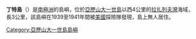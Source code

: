 {{Coord|69|17|S|71|49|W|scale:1000000|display=title}}

'''丁特島'''（{{lang-en|Dint Island}}）是[[南極洲|南極洲]]的島嶼，位於[[亞歷山大一世島|亞歷山大一世島]]以西4公里的[[拉扎列夫灣|拉扎列夫灣]]海域，長3公里，該島嶼在1939至1941年間被[[美國|美國]]探險隊發現，島上無人居住。

{{DEFAULTSORT:Dint Island}}
[[Category:亞歷山大一世島島嶼|Category:亞歷山大一世島島嶼]]


{{AlexanderIsland-geo-stub}}